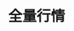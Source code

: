---
title: 全量行情
position_number: 8
type: get
description: /v4/public/ticker
parameters:
  - name: symbol
    type: string
    mandatory: false
    default:
    description: 交易对 例如：btc_usdt
    ranges:
  - name: symbols
    type: array
    mandatory: false
    default:
    description: '交易对集合，优先级高于 symbol。例如：btc_usdt,eth_usdt'
    ranges:
  - name: tags
    type: string
    mandatory: false
    default:
    description: '标签集合，用逗号分隔，目前仅支持 spot'
    ranges:
content_markdown: >-
  #### **限流规则**
  
  
  1\.单个交易对：10次/秒/IP
  
  
  2\.多个交易对：10次/秒/IP


left_code_blocks:
  - code_block: |-
      public String price(){


      }
    title: Java
    language: java
  - code_block:
    title: Python
    language: python
right_code_blocks:
  - code_block: |-
      {
          "rc": 0,
          "mc": "SUCCESS",
          "ma": [],
          "result": [
                {
                  "s": "btc_usdt",        //交易对
                  "t": 1662444879425,     //更新时间
                  "cv": "0.00",           //涨跌额
                  "cr": "0.0000",         //涨跌幅
                  "o": "200.00",          //开盘价
                  "l": "200.00",          //最低价
                  "h": "200.00",          //最高价
                  "c": "200.00",          //收盘价
                  "q": "0.002",           //成交量
                  "v": "0.40",            //成交额
                  "ap": null,             //卖一价
                  "aq": null,             //卖一量
                  "bp": null,             //买一价
                  "bq": null              //买一量
                  }
              ]
      }
    title: Response
    language: json
---